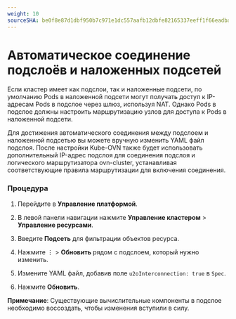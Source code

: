 ```yaml
---
weight: 10
sourceSHA: be0f8e87d1dbf950b7c971e1dc557aafb12dbfe82165337eeff1f66eadba205e
---
```


# Автоматическое соединение подслоёв и наложенных подсетей

Если кластер имеет как подслои, так и наложенные подсети, по умолчанию Pods в наложенной подсети могут получать доступ к IP-адресам Pods в подслое через шлюз, используя NAT. Однако Pods в подслое должны настроить маршрутизацию узлов для доступа к Pods в наложенной подсети.

Для достижения автоматического соединения между подслоем и наложенной подсетью вы можете вручную изменить YAML файл подслоя. После настройки Kube-OVN также будет использовать дополнительный IP-адрес подслоя для соединения подслоя и логического маршрутизатора ovn-cluster, устанавливая соответствующие правила маршрутизации для включения соединения.

### Процедура

1. Перейдите в **Управление платформой**.

2. В левой панели навигации нажмите **Управление кластером** > **Управление ресурсами**.

3. Введите **Подсеть** для фильтрации объектов ресурса.

4. Нажмите ⋮ > **Обновить** рядом с подслоем, который нужно изменить.

5. Измените YAML файл, добавив поле `u2oInterconnection: true` в `Spec`.

6. Нажмите **Обновить**.

**Примечание**: Существующие вычислительные компоненты в подслое необходимо воссоздать, чтобы изменения вступили в силу.
